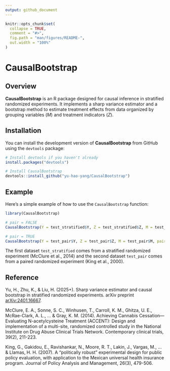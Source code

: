 ```yaml
---
output: github_document
---
```


<!-- README.md is generated from README.Rmd. Please edit that file -->

```r
knitr::opts_chunk$set(
  collapse = TRUE,
  comment = "#>",
  fig.path = "man/figures/README-",
  out.width = "100%"
)
```

# CausalBootstrap

## Overview

**CausalBootstrap** is an R package designed for causal inference in stratified randomized experiments. It implements a sharp variance estimator and a bootstrap method to estimate treatment effects from data organized by grouping variables ($M$) and treatment indicators ($Z$).

## Installation

You can install the development version of **CausalBootstrap** from GitHub using the `devtools` package:

```R
# Install devtools if you haven't already
install.packages("devtools")

# Install CausalBootstrap
devtools::install_github("yu-hao-yang/CausalBootstrap")
```

## Example

Here’s a simple example of how to use the `CausalBootstrap` function:

```R
library(CausalBootstrap)

# pair = FALSE
CausalBootstrap(Y = test_stratified$Y, Z = test_stratified$Z, M = test_stratified$M)

# pair = TRUE
CausalBootstrap(Y = test_pair$Y, Z = test_pair$Z, M = test_pair$M, pair = TRUE)
```

The first dataset `test_stratified` comes from a stratified randomized experiment (McClure et al., 2014) and the second dataset `test_pair` comes from a paired randomized experiment (King et al., 2000). 

## Reference

Yu, H., Zhu, K., & Liu, H. (2025+). Sharp variance estimator and causal bootstrap in stratified randomized experiments. arXiv preprint [arXiv:2401.16667](https://arxiv.org/abs/2401.16667).

McClure, E. A., Sonne, S. C., Winhusen, T., Carroll, K. M., Ghitza, U. E., McRae-Clark, A. L., ... & Gray, K. M. (2014). Achieving Cannabis Cessation—Evaluating N-acetylcysteine Treatment (ACCENT): Design and implementation of a multi-site, randomized controlled study in the National Institute on Drug Abuse Clinical Trials Network. Contemporary clinical trials, 39(2), 211-223.

King, G., Gakidou, E., Ravishankar, N., Moore, R. T., Lakin, J., Vargas, M., ... & Llamas, H. H. (2007). A “politically robust” experimental design for public policy evaluation, with application to the Mexican universal health insurance program. Journal of Policy Analysis and Management, 26(3), 479-506.


